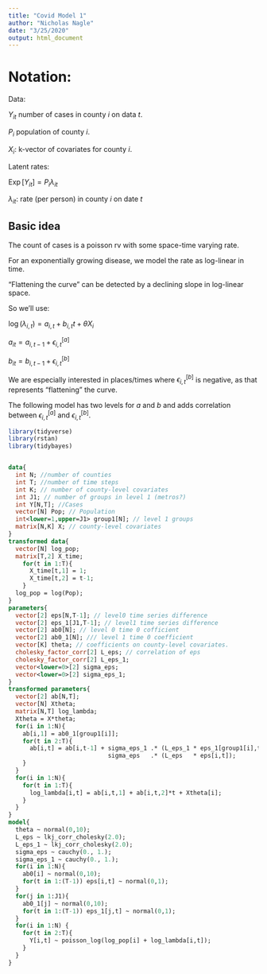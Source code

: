 ```yaml
---
title: "Covid Model 1"
author: "Nicholas Nagle"
date: "3/25/2020"
output: html_document
---
```


# Notation:

Data:

$Y_{it}$ number of cases in county $i$ on data $t$.

$P_i$ population of county $i$.

$X_i$: k-vector of covariates for county $i$.

Latent rates:

$\operatorname{Exp}[Y_{it}] = P_i \lambda_{it}$

$\lambda_{it}$: rate (per person) in county $i$ on date $t$


## Basic idea
The count of cases is a poisson rv with some space-time varying rate.

For an exponentially growing disease, we model the rate as log-linear in time.

"Flattening the curve" can be detected by a declining slope in log-linear space.

So we'll use:

$\log(\lambda_{i,t}) = a_{i,t} + b_{i,t} t + \theta X_i$

$a_{it} = a_{i,t-1} + \epsilon^{[a]}_{i,t}$

$b_{it} = b_{i,t-1} + \epsilon^{[b]}_{i,t}$

We are especially interested in places/times where $\epsilon^{[b]}_{i,t}$ is negative, as that represents "flattening" the curve.

The following model has two levels for $a$ and $b$ and adds correlation between $\epsilon^{[a]}_{i,t}$ and $\epsilon^{[b]}_{i,t}$.

```r
library(tidyverse)
library(rstan)
library(tidybayes)
```


```r
```


```stan
data{
  int N; //number of counties
  int T; //number of time steps
  int K; // number of county-level covariates
  int J1; // number of groups in level 1 (metros?)
  int Y[N,T]; //Cases
  vector[N] Pop; // Population
  int<lower=1,upper=J1> group1[N]; // level 1 groups
  matrix[N,K] X; // county-level covariates
}
transformed data{
  vector[N] log_pop;
  matrix[T,2] X_time;
    for(t in 1:T){
      X_time[t,1] = 1;
      X_time[t,2] = t-1;
    }
  log_pop = log(Pop);
}
parameters{
  vector[2] eps[N,T-1]; // level0 time series difference
  vector[2] eps_1[J1,T-1]; // level1 time series difference
  vector[2] ab0[N]; // level 0 time 0 cofficient
  vector[2] ab0_1[N]; /// level 1 time 0 coefficient
  vector[K] theta; // coefficients on county-level covariates.
  cholesky_factor_corr[2] L_eps; // correlation of eps
  cholesky_factor_corr[2] L_eps_1;
  vector<lower=0>[2] sigma_eps;
  vector<lower=0>[2] sigma_eps_1;
}
transformed parameters{
  vector[2] ab[N,T];
  vector[N] Xtheta;
  matrix[N,T] log_lambda;
  Xtheta = X*theta;
  for(i in 1:N){
    ab[i,1] = ab0_1[group1[i]];
    for(t in 2:T){
      ab[i,t] = ab[i,t-1] + sigma_eps_1 .* (L_eps_1 * eps_1[group1[i],t]) + 
                            sigma_eps   .* (L_eps   * eps[i,t]);
    }
  }
  for(i in 1:N){
    for(t in 1:T){
      log_lambda[i,t] = ab[i,t,1] + ab[i,t,2]*t + Xtheta[i];
    }
  }
}
model{
  theta ~ normal(0,10);
  L_eps ~ lkj_corr_cholesky(2.0);
  L_eps_1 ~ lkj_corr_cholesky(2.0);
  sigma_eps ~ cauchy(0., 1.);
  sigma_eps_1 ~ cauchy(0., 1.);
  for(i in 1:N){
    ab0[i] ~ normal(0,10);
    for(t in 1:(T-1)) eps[i,t] ~ normal(0,1);
  }
  for(j in 1:J1){
    ab0_1[j] ~ normal(0,10);
    for(t in 1:(T-1)) eps_1[j,t] ~ normal(0,1);
  }
  for(i in 1:N) {
    for(t in 2:T){
      Y[i,t] ~ poisson_log(log_pop[i] + log_lambda[i,t]);
    }
  }
}
```


